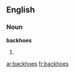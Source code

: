 ==English==

===Noun===
'''backhoes'''

# {{plural of|[[backhoe]]}}

[[ar:backhoes]]
[[fr:backhoes]]